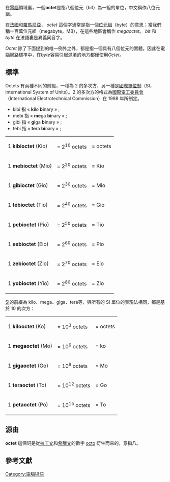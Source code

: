 {{Unreferenced|time=2022-03-05T10:33:02+00:00}}
{{noteTA
|G1=IT
|1=zh-cn:八比特组;zh-tw:八位元組;
}}
{{N-bit}}
在[[電腦|電腦]]領域裏，一個'''octet'''是指八個位元（bit）為一組的單位，中文稱作八位元組。

在[[法國|法國]]和[[羅馬尼亞|羅馬尼亞]]， ''octet'' 這個字通常是指一個[[位元組|位元組]]（byte）的意思；當我們稱一百萬位元組（megabyte，MB），在這些地區會稱作 ''megaoctet''。 '' bit'' 和 ''byte'' 在法語裏是異義同音字。

''Octet'' 除了下面提到的唯一例外之外，都是指一個具有八個位元的實體。因此在電腦網路標準中，在''byte''容易引起混淆的地方都僅使用''Octet''。

== 標準 ==
Octets 有兩種不同的前綴，一種為 2 的多次方，另一種是[[國際單位制|國際單位制]]（SI，International System of Units）。2 的多次方的格式為[[國際電工委員會|國際電工委員會]]（International Electrotechnical Commission）在 1998 年所制定。

* kibi 指 « '''ki'''lo '''bi'''nary » ;
* mebi 指 « '''me'''ga '''bi'''nary » ;
* gibi 指 « '''gi'''ga '''bi'''nary » ;
* tebi 指 « '''te'''ra '''bi'''nary » ;

{|
| 1 '''kibioctet''' (Kio) || = 2<sup>10</sup> octets ||colspan="2"| = {{formatnum:1024}} octets
|-
| 1 '''mebioctet''' (Mio) || = 2<sup>20</sup> octets || = {{formatnum:1024}} Kio || = {{formatnum:1048576}} octets
|-
| 1 '''gibioctet''' (Gio) || = 2<sup>30</sup> octets || = {{formatnum:1024}} Mio || = {{formatnum:1073741824}} octets
|-
| 1 '''tébioctet''' (Tio) || = 2<sup>40</sup> octets || = {{formatnum:1024}} Gio || = {{formatnum:1099511627776}} octets
|-
| 1 '''pebioctet''' (Pio) || = 2<sup>50</sup> octets || = {{formatnum:1024}} Tio || = {{formatnum:1125899906842624}} octets
|-
| 1 '''exbioctet''' (Eio) || = 2<sup>60</sup> octets || = {{formatnum:1024}} Pio || = {{formatnum:1152921504606846976}} octets
|-
| 1 '''zebioctet''' (Zio) || = 2<sup>70</sup> octets || = {{formatnum:1024}} Eio || = {{formatnum:1180591620717411303424}} octets
|-
| 1 '''yobioctet''' (Yio) || = 2<sup>80</sup> octets || = {{formatnum:1024}} Zio || = {{formatnum:1208925819614629174706176}} octets
|}

[[SI|SI]]的前綴為 kilo、mega、giga、tera等，與所有的 SI 單位的表現法相同，都是基於 10 的次方：
{|
| 1 '''kilooctet''' (Ko) || = 10<sup>3</sup> octets ||colspan="2"| = {{formatnum:1000}} octets
|-
| 1 '''megaoctet''' (Mo) || = 10<sup>6</sup> octets || = {{formatnum:1000}} ko || = {{formatnum:1000000}} octets
|-
| 1 '''gigaoctet''' (Go) || = 10<sup>9</sup> octets || = {{formatnum:1000}} Mo || = {{formatnum:1000000000}} octets
|-
| 1 '''teraoctet''' (To) || = 10<sup>12</sup> octets || = {{formatnum:1000}} Go || = {{formatnum:1000000000000}} octets
|-
| 1 '''petaoctet''' (Po) || = 10<sup>15</sup> octets || = {{formatnum:1000}} To || = {{formatnum:1000000000000000}} octets
|}


== 源由 ==
'''octet''' 這個詞是從[[拉丁文|拉丁文]]和[[希臘文|希臘文]]的數字 [[octo-|octo]] 衍生而來的，意指八。

== 參考文獻 ==

{{reflist}}

[[Category:電腦術語|Category:電腦術語]]